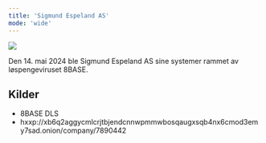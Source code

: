 ```yaml
---
title: 'Sigmund Espeland AS'
mode: 'wide'
---
```


<Frame>
<img src="/images/espeland.png" noZoom/>
</Frame>

Den 14. mai 2024 ble Sigmund Espeland AS sine systemer rammet av løspengeviruset 8BASE.



## Kilder
- 8BASE DLS
- hxxp://xb6q2aggycmlcrjtbjendcnnwpmmwbosqaugxsqb4nx6cmod3emy7sad.onion/company/7890442
